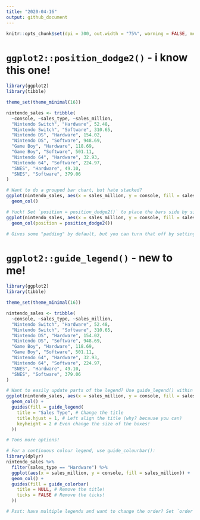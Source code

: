 ```yaml
---
title: "2020-04-16"
output: github_document
---
```


```r
knitr::opts_chunk$set(dpi = 300, out.width = "75%", warning = FALSE, message = FALSE)
```


# `ggplot2::position_dodge2()` - i know this one!

```r
library(ggplot2)
library(tibble)

theme_set(theme_minimal(16))

nintendo_sales <- tribble(
  ~console, ~sales_type, ~sales_million,
  "Nintendo Switch", "Hardware", 52.48,
  "Nintendo Switch", "Software", 310.65,
  "Nintendo DS", "Hardware", 154.02,
  "Nintendo DS", "Software", 948.69,
  "Game Boy", "Hardware", 118.69,
  "Game Boy", "Software", 501.11,
  "Nintendo 64", "Hardware", 32.93,
  "Nintendo 64", "Software", 224.97,
  "SNES", "Hardware", 49.10,
  "SNES", "Software", 379.06
)

# Want to do a grouped bar chart, but hate stacked?
ggplot(nintendo_sales, aes(x = sales_million, y = console, fill = sales_type)) +
  geom_col()

# Yuck! Set `position = position_dodge2()` to place the bars side by side
ggplot(nintendo_sales, aes(x = sales_million, y = console, fill = sales_type)) +
  geom_col(position = position_dodge2())

# Gives some "padding" by default, but you can turn that off by setting `padding = 0`
```

# `ggplot2::guide_legend()` - new to me!

```r
library(ggplot2)
library(tibble)

theme_set(theme_minimal(16))

nintendo_sales <- tribble(
  ~console, ~sales_type, ~sales_million,
  "Nintendo Switch", "Hardware", 52.48,
  "Nintendo Switch", "Software", 310.65,
  "Nintendo DS", "Hardware", 154.02,
  "Nintendo DS", "Software", 948.69,
  "Game Boy", "Hardware", 118.69,
  "Game Boy", "Software", 501.11,
  "Nintendo 64", "Hardware", 32.93,
  "Nintendo 64", "Software", 224.97,
  "SNES", "Hardware", 49.10,
  "SNES", "Software", 379.06
)

# Want to easily update parts of the legend? Use guide_legend() within guides()!
ggplot(nintendo_sales, aes(x = sales_million, y = console, fill = sales_type)) +
  geom_col() +
  guides(fill = guide_legend(
    title = "Sales Type", # Change the title
    title.hjust = 1, # Left align the title (why? because you can)
    keyheight = 2 # Even change the size of the boxes!
  )) 

# Tons more options!

# For a continuous colour legend, use guide_colourbar():
library(dplyr)
nintendo_sales %>%
  filter(sales_type == "Hardware") %>%
  ggplot(aes(x = sales_million, y = console, fill = sales_million)) +
  geom_col() +
  guides(fill = guide_colorbar(
    title = NULL, # Remove the title!
    ticks = FALSE # Remove the ticks!
  ))

# Psst: have multiple legends and want to change the order? Set `order` in each of them, but avoid 0, decides by a ~secret algorithm~
```
